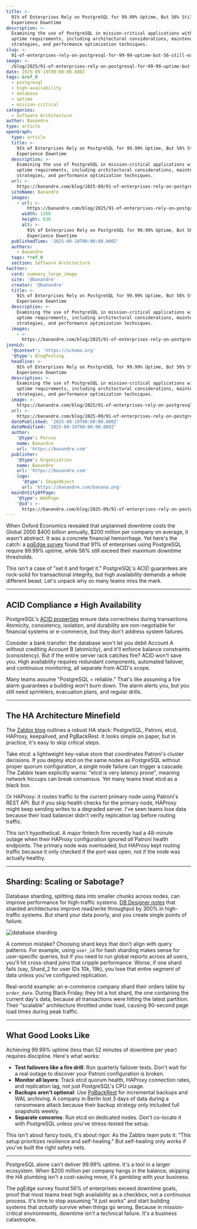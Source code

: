 ```yaml
---
title: >-
  91% of Enterprises Rely on PostgreSQL for 99.99% Uptime, But 56% Still
  Experience Downtime
description: >-
  Examining the use of PostgreSQL in mission-critical applications with 99.99%
  uptime requirements, including architectural considerations, maintenance
  strategies, and performance optimization techniques.
slug: >-
  91-of-enterprises-rely-on-postgresql-for-99-99-uptime-but-56-still-experience-downtime
image: >-
  /blog/2025/91-of-enterprises-rely-on-postgresql-for-99-99-uptime-but-56-still-experience-downtime.webp
date: 2025-09-19T00:00:00.000Z
tags: &ref_0
  - postgresql
  - high-availability
  - database
  - uptime
  - mission-critical
categories:
  - Software Architecture
author: Banandre
type: article
openGraph:
  type: article
  title: >-
    91% of Enterprises Rely on PostgreSQL for 99.99% Uptime, But 56% Still
    Experience Downtime
  description: >-
    Examining the use of PostgreSQL in mission-critical applications with 99.99%
    uptime requirements, including architectural considerations, maintenance
    strategies, and performance optimization techniques.
  url: >-
    https://banandre.com/blog/2025-09/91-of-enterprises-rely-on-postgresql-for-99-99-uptime-but-56-still-experience-downtime
  siteName: Banandre
  images:
    - url: >-
        https://banandre.com/blog/2025/91-of-enterprises-rely-on-postgresql-for-99-99-uptime-but-56-still-experience-downtime.webp
      width: 1200
      height: 630
      alt: >-
        91% of Enterprises Rely on PostgreSQL for 99.99% Uptime, But 56% Still
        Experience Downtime
  publishedTime: '2025-09-19T00:00:00.000Z'
  authors:
    - Banandre
  tags: *ref_0
  section: Software Architecture
twitter:
  card: summary_large_image
  site: '@banandre'
  creator: '@banandre'
  title: >-
    91% of Enterprises Rely on PostgreSQL for 99.99% Uptime, But 56% Still
    Experience Downtime
  description: >-
    Examining the use of PostgreSQL in mission-critical applications with 99.99%
    uptime requirements, including architectural considerations, maintenance
    strategies, and performance optimization techniques.
  images:
    - >-
      https://banandre.com/blog/2025/91-of-enterprises-rely-on-postgresql-for-99-99-uptime-but-56-still-experience-downtime.webp
jsonLd:
  '@context': 'https://schema.org'
  '@type': BlogPosting
  headline: >-
    91% of Enterprises Rely on PostgreSQL for 99.99% Uptime, But 56% Still
    Experience Downtime
  description: >-
    Examining the use of PostgreSQL in mission-critical applications with 99.99%
    uptime requirements, including architectural considerations, maintenance
    strategies, and performance optimization techniques.
  image: >-
    https://banandre.com/blog/2025/91-of-enterprises-rely-on-postgresql-for-99-99-uptime-but-56-still-experience-downtime.webp
  url: >-
    https://banandre.com/blog/2025-09/91-of-enterprises-rely-on-postgresql-for-99-99-uptime-but-56-still-experience-downtime
  datePublished: '2025-09-19T00:00:00.000Z'
  dateModified: '2025-09-19T00:00:00.000Z'
  author:
    '@type': Person
    name: Banandre
    url: 'https://banandre.com'
  publisher:
    '@type': Organization
    name: Banandre
    url: 'https://banandre.com'
    logo:
      '@type': ImageObject
      url: 'https://banandre.com/banana.png'
  mainEntityOfPage:
    '@type': WebPage
    '@id': >-
      https://banandre.com/blog/2025-09/91-of-enterprises-rely-on-postgresql-for-99-99-uptime-but-56-still-experience-downtime
---
```


When Oxford Economics revealed that unplanned downtime costs the Global 2000 $400 billion annually, $200 million per company on average, it wasn't abstract. It was a concrete financial hemorrhage. Yet here's the catch: a [pgEdge survey](https://www.pgedge.com/press-releases/new-survey-shows-strong-demand-for-high-availability-as-businesses-increasingly-use-postgresql-in-mission-critical-applications-and-to-alleviate-cloud-outage-concerns) found that 91% of enterprises using PostgreSQL require 99.99% uptime, while 56% still exceed their maximum downtime thresholds. 

This isn't a case of "set it and forget it." PostgreSQL's ACID guarantees are rock-solid for transactional integrity, but high availability demands a whole different beast. Let's unpack why so many teams miss the mark.

---

## ACID Compliance ≠ High Availability

PostgreSQL's [ACID properties](https://dev.to/coder7475/understanding-the-acid-concept-with-postgresql-57e) ensure data correctness during transactions. Atomicity, consistency, isolation, and durability are non-negotiable for financial systems or e-commerce, but they don't address system failures. 

Consider a bank transfer: the database won't let you debit Account A without crediting Account B (atomicity), and it'll enforce balance constraints (consistency). But if the entire server rack catches fire? ACID won't save you. High availability requires redundant components, automated failover, and continuous monitoring, all separate from ACID's scope.

Many teams assume "PostgreSQL = reliable." That's like assuming a fire alarm guarantees a building won't burn down. The alarm alerts you, but you still need sprinklers, evacuation plans, and regular drills.

---

## The HA Architecture Minefield

The [Zabbix blog](https://blog.zabbix.com/building-ha-zabbix-with-postgresql-and-patroni/30960/) outlines a robust HA stack: PostgreSQL, Patroni, etcd, HAProxy, keepalived, and PgBackRest. It looks simple on paper, but in practice, it's easy to skip critical steps. 

Take etcd: a lightweight key-value store that coordinates Patroni's cluster decisions. If you deploy etcd on the same nodes as PostgreSQL without proper quorum configuration, a single node failure can trigger a cascade. The Zabbix team explicitly warns: "etcd is very latency prone", meaning network hiccups can break consensus. Yet many teams treat etcd as a black box.

Or HAProxy: it routes traffic to the current primary node using Patroni's REST API. But if you skip health checks for the primary node, HAProxy might keep sending writes to a degraded server. I've seen teams lose data because their load balancer didn't verify replication lag before routing traffic.

This isn't hypothetical. A major fintech firm recently had a 48-minute outage when their HAProxy configuration ignored *all* Patroni health endpoints. The primary node was overloaded, but HAProxy kept routing traffic because it only checked if the port was open, not if the node was actually healthy.

---

## Sharding: Scaling or Sabotage?

Database sharding, splitting data into smaller chunks across nodes, can improve performance for high-traffic systems. [DB Designer notes](https://www.dbdesigner.net/database-sharding-the-ultimate-guide-to-scaling-databases-for-high-performance) that sharded architectures improve read/write throughput by 300% in high-traffic systems. But shard your data poorly, and you create single points of failure.

![database sharding](/blog/2025/postgresql-in-mission-critical-environments-uptime-requirements-and-best-practices_database-sharding.webp)

A common mistake? Choosing shard keys that don't align with query patterns. For example, using `user_id` for hash sharding makes sense for user-specific queries, but if you need to run global reports across all users, you'll hit cross-shard joins that cripple performance. Worse, if one shard fails (say, Shard_2 for user IDs 10k, 19k), you lose that entire segment of data unless you've configured replication.

Real-world example: an e-commerce company shard their orders table by `order_date`. During Black Friday, they hit a hot shard, the one containing the current day's data, because all transactions were hitting the latest partition. Their "scalable" architecture throttled under load, causing 90-second page load times during peak traffic.

---

## What Good Looks Like

Achieving 99.99% uptime (less than 52 minutes of downtime per year) requires discipline. Here's what works:

- **Test failovers like a fire drill**: Run quarterly failover tests. Don't wait for a real outage to discover your Patroni configuration is broken.  
- **Monitor all layers**: Track etcd quorum health, HAProxy connection rates, and replication lag, not just PostgreSQL's CPU usage.  
- **Backups aren't optional**: Use [PgBackRest](https://pgbackrest.org/) for incremental backups and WAL archiving. A company in Berlin lost 3 days of data during a ransomware attack because their backup strategy only included full snapshots weekly.  
- **Separate concerns**: Run etcd on dedicated nodes. Don't co-locate it with PostgreSQL unless you've stress-tested the setup.  

This isn't about fancy tools, it's about rigor. As the Zabbix team puts it: "This setup prioritizes resilience and self-healing." But self-healing only works if you've built the right safety nets.

---

PostgreSQL alone can't deliver 99.99% uptime. It's a tool in a larger ecosystem. When $200 million per company hangs in the balance, skipping the HA plumbing isn't a cost-saving move, it's gambling with your business.  

The pgEdge survey found 56% of enterprises exceed downtime goals, proof that most teams treat high availability as a checkbox, not a continuous process. It's time to stop assuming "it just works" and start building systems that *actually* survive when things go wrong. Because in mission-critical environments, downtime isn't a technical failure. It's a business catastrophe.
